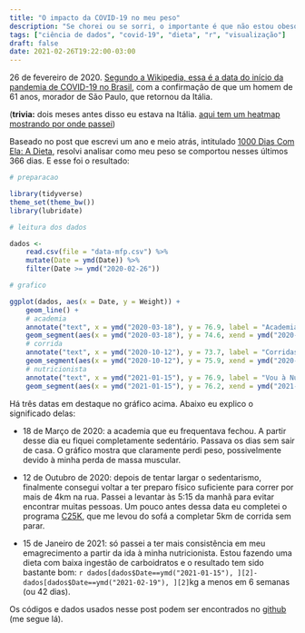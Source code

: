 ```yaml
---
title: "O impacto da COVID-19 no meu peso"
description: "Se chorei ou se sorri, o importante é que não estou obeso"
tags: ["ciência de dados", "covid-19", "dieta", "r", "visualização"]
draft: false
date: 2021-02-26T19:22:00-03:00
---
```


26 de fevereiro de 2020. [Segundo a Wikipedia, essa é a data do início da pandemia de COVID-19 no Brasil](https://pt.wikipedia.org/wiki/Pandemia_de_COVID-19_no_Brasil), com a confirmação de que um homem de 61 anos, morador de São Paulo, que retornou da Itália.

(**trivia:** dois meses antes disso eu estava na Itália. [aqui tem um heatmap mostrando por onde passei](https://marcusnunes.me/posts/heatmap-de-localizacao-no-google/))


Baseado no post que escrevi um ano e meio atrás, intitulado [1000 Dias Com Ela: A Dieta](https://marcusnunes.me/posts/1000-dias-com-ela-a-dieta/), resolvi analisar como meu peso se comportou nesses últimos 366 dias. E esse foi o resultado:


```r
# preparacao

library(tidyverse)
theme_set(theme_bw())
library(lubridate)

# leitura dos dados

dados <- 
	read.csv(file = "data-mfp.csv") %>%
	mutate(Date = ymd(Date)) %>%
	filter(Date >= ymd("2020-02-26"))

# grafico

ggplot(dados, aes(x = Date, y = Weight)) +
	geom_line() +
	# academia
	annotate("text", x = ymd("2020-03-18"), y = 76.9, label = "Academia fecha") +
	geom_segment(aes(x = ymd("2020-03-18"), y = 74.6, xend = ymd("2020-03-18"), yend = 76.7), col = "red") +
	# corrida
	annotate("text", x = ymd("2020-10-12"), y = 73.7, label = "Corridas na rua\ncom mais de 4km") +
	geom_segment(aes(x = ymd("2020-10-12"), y = 75.9, xend = ymd("2020-10-12"), yend = 74), col = "red") +
	# nutricionista
	annotate("text", x = ymd("2021-01-15"), y = 76.9, label = "Vou à Nutricionista") +
	geom_segment(aes(x = ymd("2021-01-15"), y = 76.2, xend = ymd("2021-01-15"), yend = 76.7), col = "red")
```


Há três datas em destaque no gráfico acima. Abaixo eu explico o significado delas: 

* 18 de Março de 2020: a academia que eu frequentava fechou. A partir desse dia eu fiquei completamente sedentário. Passava os dias sem sair de casa. O gráfico mostra que claramente perdi peso, possivelmente devido à minha perda de massa muscular.

* 12 de Outubro de 2020: depois de tentar largar o sedentarismo, finalmente consegui voltar a ter preparo físico suficiente para correr por mais de 4km na rua. Passei a levantar às 5:15 da manhã para evitar encontrar muitas pessoas. Um pouco antes dessa data eu completei o programa [C25K](http://www.c25k.com/), que me levou do sofá a completar 5km de corrida sem parar.

* 15 de Janeiro de 2021: só passei a ter mais consistência em meu emagrecimento a partir da ida à minha nutricionista. Estou fazendo uma dieta com baixa ingestão de carboidratos e o resultado tem sido bastante bom: `r dados[dados$Date==ymd("2021-01-15"), ][2]-dados[dados$Date==ymd("2021-02-19"), ][2]`kg a menos em 6 semanas (ou 42 dias). 



Os códigos e dados usados nesse post podem ser encontrados no [github](https://github.com/mnunes/MyFitnessPal) (me segue lá).
